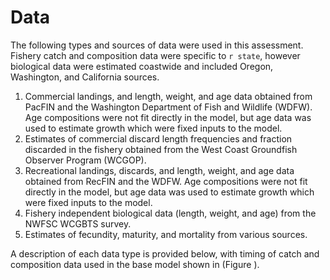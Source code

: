 # Data
The following types and sources of data were used in this assessment. Fishery catch and composition data were specific to `r state`, however biological data were estimated coastwide and included Oregon, Washington, and California sources. 

1. Commercial landings, and length, weight, and age data obtained from PacFIN and the Washington Department of Fish and Wildlife (WDFW). Age compositions were not fit directly in the model, but age data was used to estimate growth which were fixed inputs to the model. 
2. Estimates of commercial discard length frequencies and fraction discarded in the fishery obtained from the West Coast Groundfish Observer Program (WCGOP).
3. Recreational landings, discards, and length, weight, and age data obtained from RecFIN and the WDFW. Age compositions were not fit directly in the model, but age data was used to estimate growth which were fixed inputs to the model. 
4. Fishery independent biological data (length, weight, and age) from the NWFSC WCGBTS survey.
5. Estimates of fecundity, maturity, and mortality from various sources.

A description of each data type is provided below, with timing of catch and composition data used in the base model shown in (Figure \ref{fig:data-plot}).
